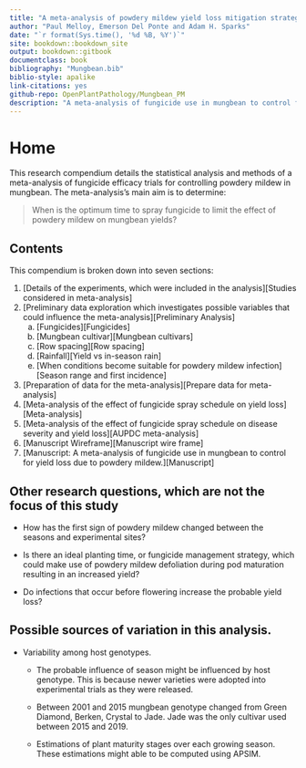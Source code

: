 ```yaml
---
title: "A meta-analysis of powdery mildew yield loss mitigation strategies in Australian mungbean"
author: "Paul Melloy, Emerson Del Ponte and Adam H. Sparks"
date: "`r format(Sys.time(), '%d %B, %Y')`"
site: bookdown::bookdown_site
output: bookdown::gitbook
documentclass: book
bibliography: "Mungbean.bib"
biblio-style: apalike
link-citations: yes
github-repo: OpenPlantPathology/Mungbean_PM
description: "A meta-analysis of fungicide use in mungbean to control for yield loss due to powdery mildew."
---
```

# Home

This research compendium details the statistical analysis and methods of a meta-analysis of fungicide efficacy trials for controlling powdery mildew in mungbean.
The meta-analysis's main aim is to determine:

> When is the optimum time to spray fungicide to limit the effect of powdery mildew on mungbean yields?  

## Contents
This compendium is broken down into seven sections:  

   1. [Details of the experiments, which were included in the analysis][Studies considered in meta-analysis]  
   2. [Preliminary data exploration which investigates possible variables that could influence the meta-analysis][Preliminary Analysis]  
      a. [Fungicides][Fungicides]  
      b. [Mungbean cultivar][Mungbean cultivars]  
      c. [Row spacing][Row spacing]  
      d. [Rainfall][Yield vs in-season rain]  
      e. [When conditions become suitable for powdery mildew infection][Season range and first incidence]  
   3. [Preparation of data for the meta-analysis][Prepare data for meta-analysis]  
   4. [Meta-analysis of the effect of fungicide spray schedule on yield loss][Meta-analysis]  
   5. [Meta-analysis of the effect of fungicide spray schedule on disease severity and yield loss][AUPDC meta-analysis]
   6. [Manuscript Wireframe][Manuscript wire frame]
   7. [Manuscript: A meta-analysis of fungicide use in mungbean to control for yield loss due to powdery mildew.][Manuscript]

## Other research questions, which are not the focus of this study

+ How has the first sign of powdery mildew changed between the seasons and experimental sites?

+ Is there an ideal planting time, or fungicide management strategy, which could make use of powdery mildew defoliation during pod maturation resulting in an increased yield?

+ Do infections that occur before flowering increase the probable yield loss?

## Possible sources of variation in this analysis.

+ Variability among host genotypes.

   + The probable influence of season might be influenced by host genotype.
   This is because newer varieties were adopted into experimental trials as they were released.
   
   + Between 2001 and 2015 mungbean genotype changed from Green Diamond, Berken, Crystal to Jade.
   Jade was the only cultivar used between 2015 and 2019.
   
   + Estimations of plant maturity stages over each growing season.
    These estimations might able to be computed using APSIM.
